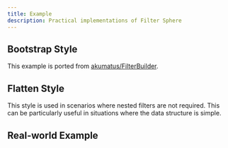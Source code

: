 ```yaml
---
title: Example
description: Practical implementations of Filter Sphere
---
```



## Bootstrap Style

This example is ported from [akumatus/FilterBuilder](https://github.com/akumatus/FilterBuilder).


<div className="not-content" style={{ marginTop: "1rem" }}>
  <AdvancedFilter client:load />
</div>
<SourceCodeCard path="~/components/examples/akumatus-filter-builder.tsx" />

## Flatten Style

This style is used in scenarios where nested filters are not required. This can be particularly useful in situations where the data structure is simple.


<div className="not-content" style={{ marginTop: "1rem" }}>
  <FlattenFilter client:load />
</div>
<SourceCodeCard path="~/components/examples/flatten-filter-builder.tsx" />

## Real-world Example


<ShowcaseSites />

